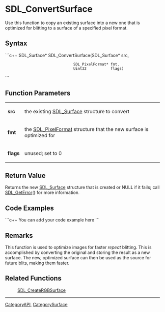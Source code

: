 <!-- pragma section-numbers off -->
<!-- pragma disable-camelcase -->

= SDL_ConvertSurface =
Use this function to copy an existing surface into a new one that is optimized for blitting to a surface of a specified pixel format. 



== Syntax ==
```c++
SDL_Surface* SDL_ConvertSurface(SDL_Surface*     src,
                                SDL_PixelFormat* fmt,
                                Uint32           flags)
```


== Function Parameters ==
{|
|'''src'''
|the existing [[SDL_Surface]] structure to convert
|-
|'''fmt'''
|the [[SDL_PixelFormat]] structure that the new surface is optimized for
|-
|'''flags'''
|unused; set to 0
|}

== Return Value ==
Returns the new [[SDL_Surface]] structure that is created or NULL if it fails; call [[SDL_GetError]]() for more information.

== Code Examples ==
```c++
You can add your code example here
```

== Remarks ==
This function is used to optimize images for faster ''repeat'' blitting.  This is accomplished by converting the original and storing the result as a new surface. The new, optimized surface can then be used as the source for future blits, making them faster.


== Related Functions ==
:[[SDL_CreateRGBSurface]]

----
[[CategoryAPI]], [[CategorySurface]]
